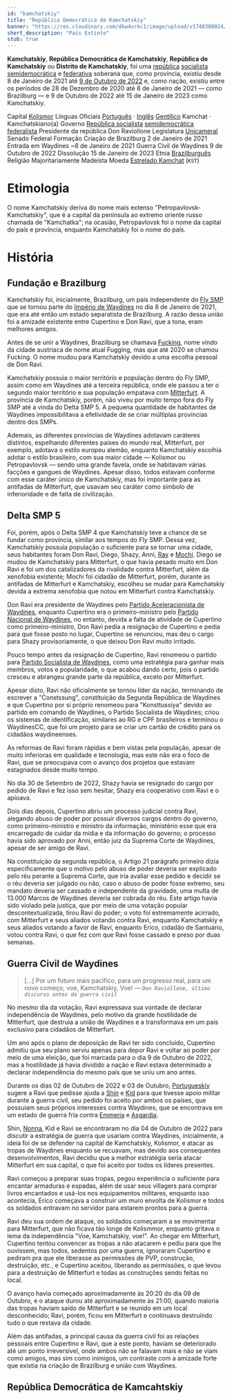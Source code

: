 ```yaml
---
id: "kamchatskiy"
title: "República Democrática de Kamchatskiy"
banner: "https://res.cloudinary.com/dkw4vrkc1/image/upload/v1748380024/Kamchatskiy_SVG_PNG_ujlvff.png"
short_description: "País Extinto"
stub: true
---
```

**Kamchatskiy**, **República Democrática de Kamchatskiy**, **República de Kamchatskiy** ou 
**Distrito de Kamchatskiy**, foi uma 
[república](https://pt.wikipedia.org/wiki/Rep%C3%BAblica_democr%C3%A1tica) 
[socialista](https://pt.wikipedia.org/wiki/Socialismo) 
[semidemocrática](https://pt.wikipedia.org/wiki/Democracia_guiada) e 
[federativa](https://pt.wikipedia.org/wiki/Federa%C3%A7%C3%A3o) soberana que, como província, 
existiu desde 8 de Janeiro de 2021 até [9 de Outubro de 2022](Guerra_Civil_de_Waydines) e, como 
nação, existiu entre os períodos de 28 de Dezembro de 2020 até 8 de Janeiro de 2021 &mdash; como 
Brazilburg &mdash; e 9 de Outubro de 2022 até 15 de Janeiro de 2023 como Kamchatskiy.

<QuickFacts title="República Democrática de Kamchatskiy">
    <CountrySymbols
        flag="https://res.cloudinary.com/dkw4vrkc1/image/upload/v1748380024/Kamchatskiy_SVG_PNG_ujlvff.png"
        coatOfArms="https://res.cloudinary.com/dkw4vrkc1/image/upload/v1748380719/Bras%C3%A3o_de_Kamchatskiy_l7llf9.png"
    />
    <tr>
        <td>Capital</td>
        <td><a href="Kolismor">Kolismor</a></td>
    </tr>
    <tr>
        <td>Línguas Oficiais</td>
        <td>
            <a href="https://pt.wikipedia.org/wiki/L%C3%ADngua_portuguesa">Português</a> &centerdot;
            <a href="https://pt.wikipedia.org/wiki/L%C3%ADngua_inglesa">Inglês</a>
        </td>
    </tr>
    <tr>
        <td><a href="https://pt.wikipedia.org/wiki/Gent%C3%ADlico">Gentílico</a></td>
        <td>Kamchat &centerdot; Kamchatskiano(a)</td>
    </tr>
    <tr>
        <td>Governo</td>
        <td>
            <a href="https://pt.wikipedia.org/wiki/Estado_socialista">República socialista</a>
            <a href="https://pt.wikipedia.org/wiki/Sistema_de_partido_dominante">semidemocrática</a>
            <a href="https://pt.wikipedia.org/wiki/Federa%C3%A7%C3%A3o">federalista</a>
        </td>
    </tr>
    <tr class="small">
        <td>Presidente da república</td>
        <td>Don Raviollone</td>
    </tr>
    <tr>
        <td>Legislatura</td>
        <td>
            <a href="https://pt.wikipedia.org/wiki/Unicameralismo">Unicameral</a>
        </td>
    </tr>
    <tr class="small">
        <td>Senado Federal</td>
    </tr>
    <tr>
        <td>Formação</td>
    </tr>
    <tr class="small">
        <td>Criação de Brazilburg</td>
        <td>2 de Janeiro de 2021</td>
    </tr>
    <tr class="small">
        <td>Entrada em Waydines</td>
        <td>~8 de Janeiro de 2021</td>
    </tr>
    <tr class="small">
        <td>Guerra Civil de Waydines</td>
        <td>9 de Outubro de 2022</td>
    </tr>
    <tr class="small">
        <td>Dissolução</td>
        <td>15 de Janeiro de 2023</td>
    </tr>
    <tr>
        <td>Etnia</td>
        <td>
            <a href="Brazilburg">Brazilburguês</a>
        </td>
    </tr>
    <tr>
        <td>Religião</td>
        <td>Majoritariamente Madeísta</td>
    </tr>
    <tr>
        <td>Moeda</td>
        <td>
            <a href="Estrelado_(Kamchatskiy)">Estrelado Kamchat</a> (<code>KST</code>)
        </td>
    </tr>
</QuickFacts>

# Etimologia
O nome Kamchatskiy deriva do nome mais extenso "Petropavlovsk-Kamchatskiy", que é a capital da 
península ao extremo oriente russo chamada de "Kamchatka"; na ocasião, Petropavlovsk foi o nome da
capital do país e província, enquanto Kamchatskiy foi o nome do país.

# História
## Fundação e Brazilburg

Kamchatskiy foi, inicialmente, Brazilburg, um país independente do [Fly SMP](Fly_SMP) que se tornou 
parte do [Império de Waydines](Waydines) no dia 8 de Janeiro de 2021, que era até então um estado 
separatista de Brazilburg. A razão dessa união foi a amizade existente entre Cupertino e Don Ravi, 
que a tona, eram melhores amigos.

Antes de se unir a Waydines, Brazilburg se chamava [Fucking](https://pt.wikipedia.org/wiki/Fugging),
nome vindo da cidade austriaca de nome atual Fugging, mas que até 2020 se chamou Fucking. O nome
mudou para Kamchatskiy devido a uma escolha pessoal de Don Ravi.

Kamchatskiy possuia o maior território e população dentro do Fly SMP, assim como em Waydines até a 
terceira república, onde ele passou a ter o segundo maior território e sua população empatava com 
[Mitterfurt](Mitterfurt). A província de Kamchatskiy, porém, não viveu por muito tempo fora do Fly
SMP até a vinda do Delta SMP 5. A pequena quantidade de habitantes de Waydines impossibilitava a
efetividade de se criar múltiplas províncias dentro dos SMPs.

Ademais, as diferentes províncias de Waydines adotavam caráteres distintos, espelhando diferentes
países do mundo real, Mitterfurt, por exemplo, adotava o estilo europeu alemão, enquanto Kamchatskiy
escolhia adotar o estilo brasileiro, com sua maior cidade &mdash; Kolismor ou Petropavlovsk &mdash;
sendo uma grande favela, onde se habitavam várias facções e gangues de Waydines. Apesar disso, todos
estavam conforme com esse caráter único de Kamchatskiy, mas foi importante para as antifadas de
Mitterfurt, que usavam seu caráter como símbolo de inferioridade e de falta de civilização.

## Delta SMP 5

<Picture 
    image="https://res.cloudinary.com/dkw4vrkc1/image/upload/v1748393348/Rep%C3%BAblica_Reorganizada_do_Brasil_tlpugu.png"
    description="Bandeira da Província de Brazilburg"
/>

Foi, porém, após o Delta SMP 4 que Kamchatskiy teve a chance de se fundar como província, similar
aos tempos do Fly SMP. Dessa vez, Kamchatskiy possuia população o suficiente para se tornar uma
cidade, seus habitantes foram Don Ravi, Diego, Shazy, Anni, [Ray](40hzRay) e [Mochi](Mochi_Kiki). 
Diego se mudou de Kamchatskiy para Mitterfurt, o que havia pesado muito em Don Ravi e foi um dos 
catalizadores da rivalidade contra Mitterfurt, além da xenofobia existente; Mochi foi cidadão de
Mitterfurt, porém, durante as antifadas de Mitterfurt e Kamchatskiy, escolheu se mudar para 
Kamchatskiy devida a extrema xenofobia que notou em Mitterfurt contra Kamchatskiy.

Don Ravi era presidente de Waydines pelo 
[Partido Aceleracionista de Waydines](Aceleracionismo_(Waydines)), enquanto Cupertino era o 
primeiro-ministro pelo [Partido Nacional de Waydines](Partido_Nacional_de_Waydines), no entanto, 
devida a falta de atividade de Cupertino como primeiro-ministro, Don Ravi pedia a resignação de 
Cupertino e pedia para que fosse posto no lugar, Cupertino se renunciou, mas deu o cargo para Shazy 
provisoriamente, o que deixou Don Ravi muito irritado.

Pouco tempo antes da resignação de Cupertino, Ravi renomeou o partido para 
[Partido Socialista de Waydines](Partido_Socialista_de_Waydines), como uma estratégia para ganhar
mais membros, votos e popularidade, o que acabou dando certo, pois o partido cresceu e abrangeu
grande parte da república, exceto por Mitterfurt.

<Picture
    image="https://res.cloudinary.com/dkw4vrkc1/image/upload/v1748398693/cc47bc5a-f879-4dae-9b94-e5812fabb35c.png"
    description="Capa da constituição da Segunda República de Waydines"
/>

Apesar disto, Ravi não oficialmente se tornou líder da nação, terminando de escrever a "Constssung",
constituição da Segunda República de Waydines e que Cupertino por si próprio renomeou para 
"Konsttussiya" devido ao partido em comando de Waydines, o Partido Socialista de Waydines; criou
os sistemas de identificação, similares ao RG e CPF brasileiros e terminou o WaydinesCC, que foi um 
projeto para se criar um cartão de crédito para os cidadãos waydineenses.

As reformas de Ravi foram rápidas e bem vistas pela população, apesar de muito inferioras em
qualidade e tecnologia, mas este não era o foco de Ravi, que se preocupava com o avanço dos projetos
que estavam estagnados desde muito tempo.

No dia 30 de Setembro de 2022, Shazy havia se resignado do cargo por pedido de Ravi e fez isso sem
hesitar, Shazy era cooperativo com Ravi e o apioava. 

Dois dias depois, Cupertino abriu um processo judicial contra Ravi, alegando abuso de poder por
possuir diversos cargos dentro do governo, como primeiro-ministro e ministro da informação, 
ministério esse que era encarregado de cuidar da mídia e da informação do governo; o processo havia
sido aprovado por Anni, então juiz da Suprema Corte de Waydines, apesar de ser amigo de Ravi.

<Picture
    image="https://res.cloudinary.com/dkw4vrkc1/image/upload/v1748398781/b01cd8f6-e23a-43e3-a777-9b02e88d648a.png"
    description="Artigo 21 da Constituição da Segunda República de Waydines"
/>

Na constituição da segunda república, o Artigo 21 parágrafo primeiro dizia especificamente que
o motivo pelo abuso de poder deveria ser explicado pelo réu perante a Suprema Corte, que iria
avaliar esse pedido e decidir se o réu deveria ser julgado ou não, caso o abuso de poder fosse
extremo, seu mandato deveria ser cassado e independente da gravidade, uma multa de 13.000 Marcos de
Waydines deveria ser cobrada do réu. Este artigo havia sido violado pela justiça, que por meio de
uma votação popular descontextualizada, tirou Ravi do poder; o voto foi extremamente acirrado, com
Mitterfurt e seus aliados votando contra Ravi, enquanto Kamchatskiy e seus aliados votando a
favor de Ravi, enquanto Erico, cidadão de Santuário, votou contra Ravi, o que fez com que Ravi fosse
cassado e preso por duas semanas.

## Guerra Civil de Waydines
> [...] Por um futuro mais pacífico, para um progresso real, para um novo começo, voe, Kamchatskiy, 
> Voe!
&mdash; _`Don Raviollone, último discurso antes da guerra civil`_

No mesmo dia da votação, Ravi expressava sua vontade de declarar independência de Waydines, pelo 
motivo da grande hostilidade de Mitterfurt, que destruia a união de Waydines e a transformava em um
país exclusivo para cidadãos de Mitterfurt.

<Picture
    image="https://res.cloudinary.com/dkw4vrkc1/image/upload/v1748400800/Grupo_Armamentista_Pela_Libera%C3%A7%C3%A3o_Total_de_Kamchatskiy_hrnyd5.png"
    description="Bandeira da GALTK (Grupo Armamentista Pela Liberação Total de Kamchatskiy)"
/>

Um ano após o plano de deposição de Ravi ter sido concluído, Cupertino admitiu que seu plano serviu
apenas para depor Ravi e voltar ao poder por meio de uma eleição, que foi marcada para o dia 9 de
Outubro de 2022, mas a hostilidade já havia dividido a nação e Ravi estava determinado a declarar
independência do mesmo país que se uniu um ano antes.

Durante os dias 02 de Outubro de 2022 e 03 de Outubro, [Portugueskiy](Niszara_Ryūsei) sugere a Ravi
que pedisse ajuda a [Shin](Shin) e [Kid](Kid) para que tivesse apoio militar durante a guerra civil,
seu pedido foi aceito por ambos os países, que possuiam seus próprios interesses contra Waydines,
que se encontrava em um estado de guerra fria contra [Emmeria](Emmeria) e [Asgardia](Hillpath).

Shin, [Nonna](Nonna_van_Doren), Kid e Ravi se encontraram no dia 04 de Outubro de 2022 para discutir
a estratégia de guerra que usariam contra Waydines, inicialmente, a ideia foi de se defender na
capital de Kamchatskiy, Kolismor, e atacar as tropas de Waydines enquanto se recuavam, mas devido 
aos consequentes desenvolvimentos, Ravi decidiu que a melhor estratégia seria atacar Mitterfurt em
sua capital, o que foi aceito por todos os líderes presentes.

<Picture
    image="https://res.cloudinary.com/dkw4vrkc1/image/upload/v1748400481/2022-10-09_20.13.40_wl5ldr.png"
    description="Apoiadores de Ravi em Kamchatskiy, antes de iniciar o ataque contra Mitterfurt"
/>

Ravi começou a preparar suas tropas, pegou experiência o suficiente para encantar armaduras e 
espadas, além de usar seus villagers para comprar livros encantados e usá-los nos equipamentos
militares, enquanto isso acontecia, Erico começava a construir um muro envolta de Kolismor e todos
os soldados entravam no servidor para estarem prontos para a guerra.

Ravi deu sua ordem de ataque, os soldados começaram a se movimentar para Mitterfurt, que não ficava
tão longe de Kolismmor, enquanto gritava o lema da independência "Voe, Kamchatskiy, voe!". Ao chegar
em Mitterfurt, Cupertino tentou convencer as tropas a não atacarem e pediu para que lhe ouvissem,
mas todos, sedentos por uma guerra, ignoraram Cupertino e pediram pra que ele liberasse as
permissões de PVP, construção, destruição, etc., e Cupertino aceitou, liberando as permissões, o que
levou para a destruição de Mitterfurt e todas as construções sendo feitas no local.

<Picture
    image="https://res.cloudinary.com/dkw4vrkc1/image/upload/v1748401496/2022-10-09_20.52.50_z9zhhb.png"
    description="Cidade de Mitterfurt destruída após os ataques"
/>

O avanço havia começado aproximadamente às 20:20 do dia 09 de Outubro, e o ataque durou até
aproximadamente às 21:00, quando maioria das tropas haviam saído de Mitterfurt e se reunido em um
local desconhecido; Ravi, porém, ficou em Mitterfurt e continuava destruíndo tudo o que restava da
cidade.

Além das antifadas, a principal causa da guerra civil foi as relações pessoais entre Cupertino e
Ravi, que a este ponto, haviam se deteriorado até um ponto irreversível, onde ambos
não se falavam mais e não se viam como amigos, mas sim como inimigos, um contraste com a amizade
forte que existia na criação de Brazilburg e união com Waydines.

## República Democrática de Kamcahtskiy